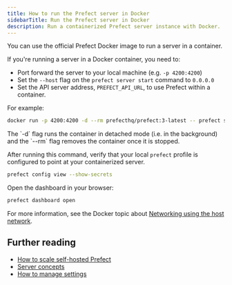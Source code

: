 ```yaml
---
title: How to run the Prefect server in Docker
sidebarTitle: Run the Prefect server in Docker
description: Run a containerized Prefect server instance with Docker.
---
```


You can use the official Prefect Docker image to run a server in a container.

If you're running a server in a Docker container, you need to:

- Port forward the server to your local machine (e.g. `-p 4200:4200`)
- Set the `--host` flag on the `prefect server start` command to `0.0.0.0`
- Set the API server address, `PREFECT_API_URL`, to use Prefect within a container.

For example:

```bash
docker run -p 4200:4200 -d --rm prefecthq/prefect:3-latest -- prefect server start --host 0.0.0.0
```

<Tip>
The `-d` flag runs the container in detached mode (i.e. in the background) and the `--rm` flag removes the container once it is stopped.
</Tip>


After running this command, verify that your local `prefect` profile is configured to point at your containerized server.

```bash
prefect config view --show-secrets
```

Open the dashboard in your browser:

```bash
prefect dashboard open
```

For more information, see the Docker topic about [Networking using the host network](https://docs.docker.com/network/network-tutorial-host/).

## Further reading

- [How to scale self-hosted Prefect](/v3/advanced/self-hosted)
- [Server concepts](/v3/concepts/server)
- [How to manage settings](/v3/how-to-guides/configuration/manage-settings) 